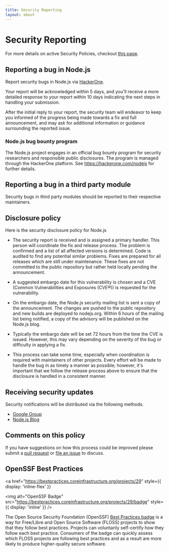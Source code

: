 ```yaml
---
title: Security Reporting
layout: about
---
```


# Security Reporting

For more details on active Security Policies, checkout [this page](https://github.com/nodejs/node/security/policy).

## Reporting a bug in Node.js

Report security bugs in Node.js via [HackerOne](https://hackerone.com/nodejs).

Your report will be acknowledged within 5 days, and you'll receive a more
detailed response to your report within 10 days indicating the next steps in
handling your submission.

After the initial reply to your report, the security team will endeavor to keep
you informed of the progress being made towards a fix and full announcement,
and may ask for additional information or guidance surrounding the reported
issue.

### Node.js bug bounty program

The Node.js project engages in an official bug bounty program for security
researchers and responsible public disclosures. The program is managed through
the HackerOne platform. See <https://hackerone.com/nodejs> for further details.

## Reporting a bug in a third party module

Security bugs in third party modules should be reported to their respective
maintainers.

## Disclosure policy

Here is the security disclosure policy for Node.js

- The security report is received and is assigned a primary handler. This
  person will coordinate the fix and release process. The problem is confirmed
  and a list of all affected versions is determined. Code is audited to find
  any potential similar problems. Fixes are prepared for all releases which are
  still under maintenance. These fixes are not committed to the public
  repository but rather held locally pending the announcement.

- A suggested embargo date for this vulnerability is chosen and a CVE (Common
  Vulnerabilities and Exposures (CVE®)) is requested for the vulnerability.

- On the embargo date, the Node.js security mailing list is sent a copy of the
  announcement. The changes are pushed to the public repository and new builds
  are deployed to nodejs.org. Within 6 hours of the mailing list being
  notified, a copy of the advisory will be published on the Node.js blog.

- Typically the embargo date will be set 72 hours from the time the CVE is
  issued. However, this may vary depending on the severity of the bug or
  difficulty in applying a fix.

- This process can take some time, especially when coordination is required
  with maintainers of other projects. Every effort will be made to handle the
  bug in as timely a manner as possible; however, it's important that we follow
  the release process above to ensure that the disclosure is handled in a
  consistent manner.

## Receiving security updates

Security notifications will be distributed via the following methods.

- [Google Group](https://groups.google.com/group/nodejs-sec)
- [Node.js Blog](/blog)

## Comments on this policy

If you have suggestions on how this process could be improved please submit a
[pull request](https://github.com/nodejs/nodejs.org) or
[file an issue](https://github.com/nodejs/security-wg/issues/new) to discuss.

## OpenSSF Best Practices

<a
  href="https://bestpractices.coreinfrastructure.org/projects/29"
  style={{ display: 'inline-flex' }}
>
  <img
    alt="OpenSSF Badge"
    src="https://bestpractices.coreinfrastructure.org/projects/29/badge"
    style={{ display: 'inline' }}
  />
</a>

The Open Source Security Foundation (OpenSSF) [Best Practices badge](https://github.com/coreinfrastructure/best-practices-badge) is a way for Free/Libre and Open Source Software (FLOSS) projects to show that they follow best practices. Projects can voluntarily self-certify how they follow each best practice. Consumers of the badge can quickly assess which FLOSS projects are following best practices and as a result are more likely to produce higher-quality secure software.
